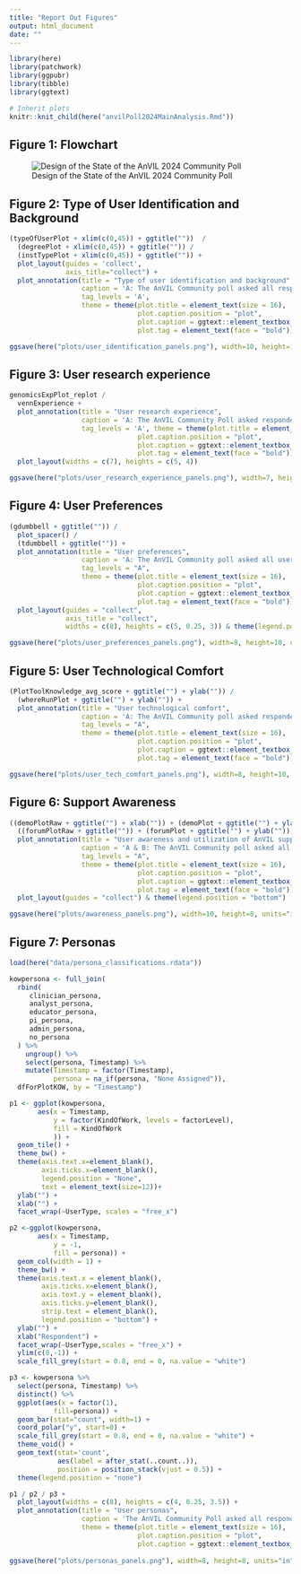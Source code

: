 ```yaml
---
title: "Report Out Figures"
output: html_document
date: ""
---
```


```r
library(here)
library(patchwork)
library(ggpubr)
library(tibble)
library(ggtext)

# Inherit plots
knitr::knit_child(here("anvilPoll2024MainAnalysis.Rmd"))
```

## Figure 1: Flowchart

![Design of the State of the AnVIL 2024 Community Poll](plots/AnVILPoll2024Flowchart_returninglabel.png)

## Figure 2: Type of User Identification and Background

```r

(typeOfUserPlot + xlim(c(0,45)) + ggtitle(""))  /
  (degreePlot + xlim(c(0,45)) + ggtitle("")) /
  (instTypePlot + xlim(c(0,45)) + ggtitle("")) +
  plot_layout(guides = 'collect',
              axis_title="collect") +
  plot_annotation(title = "Type of user identification and background",
                  caption = 'A: The AnVIL Community poll asked all respondents "How would you describe your current usage of the AnVIL platform?" Respondents were identified as returning or potential AnVIL users based on their responses. Of the 50 responses, 22 are returning users and 28 are potential users. The majority of returning users belong to the group who use the AnVIL for ongoing projects while the majority of potential users are evenly split between those who have never used the AnVIL (but have heard of it) and those who have used the AnVIL previously, but don’t currently. B: The AnVIL Community poll asked "What is the highest degree you have attained?" Most of the respondents have a PhD or are currently working on a PhD, though a range of career stages are represented. C: The AnVIL Community Poll asked all respondents "What institution are you affiliated with?" Most of the individuals using the AnVIL report being affiliated with a research intensive institution.',
                  tag_levels = 'A',
                  theme = theme(plot.title = element_text(size = 16),
                                plot.caption.position = "plot",
                                plot.caption = ggtext::element_textbox_simple(hjust = 0),
                                plot.tag = element_text(face = "bold")))

ggsave(here("plots/user_identification_panels.png"), width=10, height=14, units = "in")
```

## Figure 3: User research experience  

```r
genomicsExpPlot_replot /
  vennExperience + 
  plot_annotation(title = "User research experience",
                  caption = 'A: The AnVIL Community Poll asked respondents "How much experience do you have analyzing the following data categories?" 21 respondents report that they are extremely experienced in analyzing human genomic data, while only 6 respondents report that they are not at all experienced in analyzing human genomic data. However, for human clinical data and non-human genomic data, more respondents report being not at all experienced in analyzing those data than report being extremely experienced. B: Venn diagram showing the overlap for respondents who reported being moderately or extremely experienced for these various research categories (n = 37). 32% reported moderate or extreme experience for all 3 research categories; the next highest percentage (27%) reported moderate or extreme experience for human genomic data only with no overlap with other research categories.', 
                  tag_levels = 'A', theme = theme(plot.title = element_text(size = 16),
                                plot.caption.position = "plot",
                                plot.caption = ggtext::element_textbox_simple(hjust = 0),
                                plot.tag = element_text(face = "bold"))) +
  plot_layout(widths = c(7), heights = c(5, 4))

ggsave(here("plots/user_research_experience_panels.png"), width=7, height=9, units = "in")

```

## Figure 4: User Preferences

```r
(gdumbbell + ggtitle("")) /
  plot_spacer() /
  (tdumbbell + ggtitle("")) +
  plot_annotation(title = "User preferences",
                  caption = 'A: The AnVIL Community poll asked all users to "Rank the following features according to their importance to you as a potential user or for your continued use of the AnVIL." Responses were averaged within potential and returning user cohorts to find an average rank. All respondents rate having specific tools or datasets supported/available as an important feature for using AnVIL. Compared to returning users, potential users rate having a free-version with limited compute or storage as the most important feature for their potential use of the AnVIL. B: The AnVIL Community poll asked all respondents "Rank how/where you would prefer to attend AnVIL training workshops." Responses were averaged within potential and returning user cohorts to find an average rank. Both returning and potential users vastly prefer virtual training workshops over other modalities.',
                  tag_levels = "A",
                  theme = theme(plot.title = element_text(size = 16),
                                plot.caption.position = "plot",
                                plot.caption = ggtext::element_textbox_simple(hjust = 0),
                                plot.tag = element_text(face = "bold"))) +
  plot_layout(guides = "collect",
              axis_title = "collect",
              widths = c(8), heights = c(5, 0.25, 3)) & theme(legend.position = 'bottom')

ggsave(here("plots/user_preferences_panels.png"), width=8, height=10, units="in")
```

## Figure 5: User Technological Comfort

```r
(PlotToolKnowledge_avg_score + ggtitle("") + ylab("")) /
  (whereRunPlot + ggtitle("") + ylab("")) + 
  plot_annotation(title = "User technological comfort",
                  caption = 'A: The AnVIL Community poll asked respondents "How would you rate your knowledge of or comfort with these technologies or data features?" Respondents identified as potential users were not asked about technologies or data features on the AnVIL. All respondents were asked about technologies separate from the AnVIL. Comfort scores for each technology or data feature were averaged within user cohorts to find an average knowledge or comfort score. Except for Galaxy, potential users tend to report lower comfort levels for the various tools and technologies when compared to returning users. Overall, there is less comfort with containers or workflows than using various programming languages and integrated development environments (IDEs). B: The AnVIL Community Poll asked all respondents "Where do you currently run analyses?" Respondents could select multiple choices. Institutional HPC and locally run (personal computers) are the most common responses. Google Cloud Platform (GCP) is reported as used more than other cloud providers within this sample. We also see that potential users report using Galaxy (a free option) more than returning users do.',
                  tag_levels = "A",
                  theme = theme(plot.title = element_text(size = 16),
                                plot.caption.position = "plot",
                                plot.caption = ggtext::element_textbox_simple(hjust = 0),
                                plot.tag = element_text(face = "bold")))

ggsave(here("plots/user_tech_comfort_panels.png"), width=8, height=10, units="in")
```

## Figure 6: Support Awareness

```r
((demoPlotRaw + ggtitle("") + xlab("")) + (demoPlot + ggtitle("") + ylab("") + xlab(""))) /
  ((forumPlotRaw + ggtitle("")) + (forumPlot + ggtitle("") + ylab(""))) +
  plot_annotation(title = "User awareness and utilization of AnVIL support",
                  caption = 'A & B: The AnVIL Community poll asked all respondents "Have you attended a monthly AnVIL Demo?" A: Raw responses are shown and we observe that most respondents have not attended an AnVIL Demo. B: To investigate whether the lack of attendance is an awareness issue, all responses except "No, did not know of" are aggregated. We see that the majority of respondents are aware of AnVIL Demos. These responses are just distributed among different ways of utilizing the demos. Further, there is awareness among both returning and potential AnVIL users. C & D: The AnVIL Community Poll asked all respondents "Have you ever read or posted in our AnVIL Support Forum?" C: Raw responses are shown (users could select more than one). Most respondents have not used the AnVIL support forum, but utilization in some form is reported by about 20% of respondents; reading through others’ posts is the most common way of utilizing the support forum within this sample. D: Each set of user responses are recoded and aggregated to examine whether users are or are not aware of the AnVIL Support Forum. We observe that there is awareness of the support forum across potential and returning users.',
                  tag_levels = "A",
                  theme = theme(plot.title = element_text(size = 16),
                                plot.caption.position = "plot",
                                plot.caption = ggtext::element_textbox_simple(hjust = 0),
                                plot.tag = element_text(face = "bold"))) +
  plot_layout(guides = "collect") & theme(legend.position = "bottom")

ggsave(here("plots/awareness_panels.png"), width=10, height=8, units="in")
```

## Figure 7: Personas

```r
load(here("data/persona_classifications.rdata"))

kowpersona <- full_join(
  rbind(
     clinician_persona,
     analyst_persona,
     educator_persona,
     pi_persona,
     admin_persona,
     no_persona
  ) %>% 
    ungroup() %>% 
    select(persona, Timestamp) %>%
    mutate(Timestamp = factor(Timestamp),
           persona = na_if(persona, "None Assigned")),
  dfForPlotKOW, by = "Timestamp")

p1 <- ggplot(kowpersona,
       aes(x = Timestamp,
           y = factor(KindOfWork, levels = factorLevel),
           fill = KindOfWork
           )) +
  geom_tile() +
  theme_bw() +
  theme(axis.text.x=element_blank(),
        axis.ticks.x=element_blank(),
        legend.position = "None",
        text = element_text(size=12))+
  ylab("") +
  xlab("") +
  facet_wrap(~UserType, scales = "free_x")

p2 <-ggplot(kowpersona,
       aes(x = Timestamp,
           y = -1,
           fill = persona)) +
  geom_col(width = 1) +
  theme_bw() +
  theme(axis.text.x = element_blank(),
        axis.ticks.x=element_blank(),
        axis.text.y = element_blank(),
        axis.ticks.y=element_blank(), 
        strip.text = element_blank(),
        legend.position = "bottom") +
  ylab("") +
  xlab("Respondent") +
  facet_wrap(~UserType,scales = "free_x") +
  ylim(c(0,-1)) +
  scale_fill_grey(start = 0.8, end = 0, na.value = "white")

p3 <- kowpersona %>% 
  select(persona, Timestamp) %>%
  distinct() %>%
  ggplot(aes(x = factor(1), 
           fill=persona)) +
  geom_bar(stat="count", width=1) +
  coord_polar("y", start=0) +
  scale_fill_grey(start = 0.8, end = 0, na.value = "white") +
  theme_void() +
  geom_text(stat='count',
            aes(label = after_stat(..count..)),
            position = position_stack(vjust = 0.5)) +
  theme(legend.position = "none")

p1 / p2 / p3 +
  plot_layout(widths = c(8), heights = c(4, 0.25, 3.5)) +
  plot_annotation(title = "User personas",
                  caption = 'The AnVIL Community Poll asked all respondents "What kind of work do you do?" Possible selections (computational work, computational education, project management, etc.) are shown on the y-axis and cells are colored for each choice a respondent (x-axis) selected. Based on selections, respondents were clustered into Admin, Analyst, Clinician, Educator, PI, and not assigned (NA) personas. These assignments are shown in grayscale along the x-axis with a corresponding pie chart showing the relative abundance of these assignments. Two potential users were assigned "Clinician" personas and four were assigned "Educator" personas, compared to zero and one respectively for returning users. The other personas show similar abundances between potential and returning users.',
                  theme = theme(plot.title = element_text(size = 16),
                                plot.caption.position = "plot",
                                plot.caption = ggtext::element_textbox_simple(hjust = 0)))
  
ggsave(here("plots/personas_panels.png"), width=8, height=8, units="in")
```
